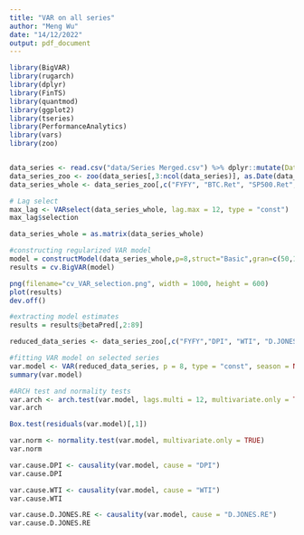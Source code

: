 ```yaml
---
title: "VAR on all series"
author: "Meng Wu"
date: "14/12/2022"
output: pdf_document
---
```



```r

library(BigVAR)
library(rugarch)
library(dplyr)
library(FinTS)
library(quantmod)
library(ggplot2)
library(tseries)
library(PerformanceAnalytics)
library(vars)
library(zoo)


data_series <- read.csv("data/Series Merged.csv") %>% dplyr::mutate(Date = as.Date(Date)) %>% na.omit()
data_series_zoo <- zoo(data_series[,3:ncol(data_series)], as.Date(data_series$Date))
data_series_whole <- data_series_zoo[,c("FYFY", "BTC.Ret", "SP500.Ret", "FTSE.Ret", "US13W.Ret", "VIX.Ret", "DPI", "WTI", "D.JONES.RE", "US1Y","GLD")]

# Lag select
max_lag <- VARselect(data_series_whole, lag.max = 12, type = "const")
max_lag$selection

data_series_whole = as.matrix(data_series_whole)

#constructing regularized VAR model
model = constructModel(data_series_whole,p=8,struct="Basic",gran=c(50,10))
results = cv.BigVAR(model)
```

```r
png(filename="cv_VAR_selection.png", width = 1000, height = 600)
plot(results)
dev.off()
```


```r
#extracting model estimates
results = results@betaPred[,2:89]

reduced_data_series <- data_series_zoo[,c("FYFY","DPI", "WTI", "D.JONES.RE")]
```

```r
#fitting VAR model on selected series
var.model <- VAR(reduced_data_series, p = 8, type = "const", season = NULL, exog = NULL)
summary(var.model)

```

```r
#ARCH test and normality tests
var.arch <- arch.test(var.model, lags.multi = 12, multivariate.only = TRUE)
var.arch

Box.test(residuals(var.model)[,1])

var.norm <- normality.test(var.model, multivariate.only = TRUE)
var.norm

var.cause.DPI <- causality(var.model, cause = "DPI")
var.cause.DPI

var.cause.WTI <- causality(var.model, cause = "WTI")
var.cause.WTI

var.cause.D.JONES.RE <- causality(var.model, cause = "D.JONES.RE")
var.cause.D.JONES.RE

```

